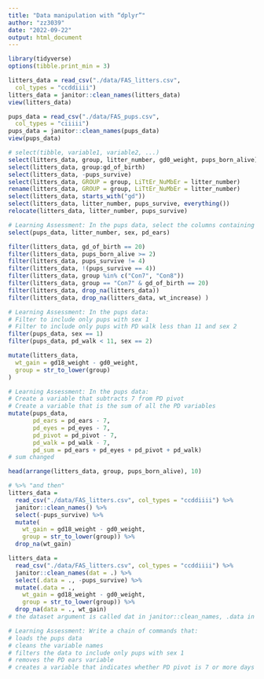```yaml
---
title: "Data manipulation with “dplyr”"
author: "zz3039"
date: "2022-09-22"
output: html_document
---
```


```r
library(tidyverse)
options(tibble.print_min = 3)

litters_data = read_csv("./data/FAS_litters.csv",
  col_types = "ccddiiii")
litters_data = janitor::clean_names(litters_data)
view(litters_data)

pups_data = read_csv("./data/FAS_pups.csv",
  col_types = "ciiiii")
pups_data = janitor::clean_names(pups_data)
view(pups_data)
```

```r
# select(tibble, variable1, variable2, ...)
select(litters_data, group, litter_number, gd0_weight, pups_born_alive)
select(litters_data, group:gd_of_birth)
select(litters_data, -pups_survive)
select(litters_data, GROUP = group, LiTtEr_NuMbEr = litter_number)
rename(litters_data, GROUP = group, LiTtEr_NuMbEr = litter_number)
select(litters_data, starts_with("gd"))
select(litters_data, litter_number, pups_survive, everything())
relocate(litters_data, litter_number, pups_survive)

# Learning Assessment: In the pups data, select the columns containing litter number, sex, and PD ears.
select(pups_data, litter_number, sex, pd_ears)
```

```r
filter(litters_data, gd_of_birth == 20)
filter(litters_data, pups_born_alive >= 2)
filter(litters_data, pups_survive != 4)
filter(litters_data, !(pups_survive == 4))
filter(litters_data, group %in% c("Con7", "Con8"))
filter(litters_data, group == "Con7" & gd_of_birth == 20)
filter(litters_data, drop_na(litters_data))
filter(litters_data, drop_na(litters_data, wt_increase) )

# Learning Assessment: In the pups data:
# Filter to include only pups with sex 1
# Filter to include only pups with PD walk less than 11 and sex 2
filter(pups_data, sex == 1)
filter(pups_data, pd_walk < 11, sex == 2)
```

```r
mutate(litters_data,
  wt_gain = gd18_weight - gd0_weight,
  group = str_to_lower(group)
)

# Learning Assessment: In the pups data:
# Create a variable that subtracts 7 from PD pivot
# Create a variable that is the sum of all the PD variables
mutate(pups_data, 
       pd_ears = pd_ears - 7,
       pd_eyes = pd_eyes - 7,
       pd_pivot = pd_pivot - 7,
       pd_walk = pd_walk - 7,
       pd_sum = pd_ears + pd_eyes + pd_pivot + pd_walk)
# sum changed
```

```r
head(arrange(litters_data, group, pups_born_alive), 10)

```

```r
# %>% "and then"
litters_data = 
  read_csv("./data/FAS_litters.csv", col_types = "ccddiiii") %>%
  janitor::clean_names() %>%
  select(-pups_survive) %>%
  mutate(
    wt_gain = gd18_weight - gd0_weight,
    group = str_to_lower(group)) %>% 
  drop_na(wt_gain)
```

```r
litters_data = 
  read_csv("./data/FAS_litters.csv", col_types = "ccddiiii") %>%
  janitor::clean_names(dat = .) %>%
  select(.data = ., -pups_survive) %>%
  mutate(.data = .,
    wt_gain = gd18_weight - gd0_weight,
    group = str_to_lower(group)) %>% 
  drop_na(data = ., wt_gain)
# the dataset argument is called dat in janitor::clean_names, .data in the dplyr functions, and data in drop_na

# Learning Assessment: Write a chain of commands that:
# loads the pups data
# cleans the variable names
# filters the data to include only pups with sex 1
# removes the PD ears variable
# creates a variable that indicates whether PD pivot is 7 or more days
```





